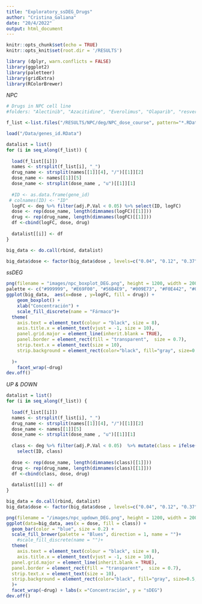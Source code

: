 ```yaml
---
title: "Exploratory_ssDEG_Drugs"
author: "Cristina_Galiana"
date: "20/4/2022"
output: html_document
---
```



```r
knitr::opts_chunk$set(echo = TRUE)
knitr::opts_knit$set(root.dir = '/RESULTS')
```

```r
library (dplyr, warn.conflicts = FALSE)
library(ggplot2)
library(paletteer)
library(gridExtra)
library(RColorBrewer)
```

*NPC*
 
```r
# Drugs in NPC cell line
#folders: "Alectinib", "Azacitidine", "Everolimus", "Olaparib", "resveratrol", "CGP-60474"
```

```r
f_list <-list.files("/RESULTS/NPC/deg/NPC_dose_course", pattern="*.RData", full.names="TRUE")
```

```r
load("/Data/genes_id.RData")
```


```r
datalist = list()
for (i in seq_along(f_list)) {
  
  load(f_list[[i]])
  names <- strsplit(f_list[i], "_")
  drug_name <- strsplit(names[[1]][4], "/")[[1]][2]
  dose_name <- names[[1]][5]
  dose_name <- strsplit(dose_name , "u")[[1]][1]
  
  #ID <- as.data.frame(gene_id)
 # colnames(ID) <- "ID"
  logFC <- deg %>% filter(adj.P.Val < 0.05) %>% select(ID, logFC) 
  dose <- rep(dose_name, length(dimnames(logFC)[[1]]))
  drug <- rep(drug_name, length(dimnames(logFC)[[1]]))
  df <-cbind(logFC, dose, drug)
  
  datalist[[i]] <- df
}
```

```r
big_data <- do.call(rbind, datalist)
```

```r
big_data$dose <- factor(big_data$dose , levels=c("0.04", "0.12", "0.37", "1.11", "3.33", "10"))
```

*ssDEG*

```r
png(filename = "images/npc_boxplot_DEG.png", height = 1200, width = 2000, res = 300)
palette <- c("#999999", "#E69F00", "#56B4E9", "#009E73", "#F0E442", "#0072B2", "#D55E00", "#CC79A7")
ggplot(big_data,  aes(x=dose , y=logFC, fill = drug)) +
    geom_boxplot() + 
    xlab("Concentración") +
    scale_fill_discrete(name = "Fármaco")+
  theme(
    axis.text = element_text(colour = "black", size = 8),
    axis.title.x = element_text(vjust = -1, size = 10),
    panel.grid.major = element_line(inherit.blank = TRUE),
    panel.border = element_rect(fill = "transparent",  size = 0.7),
    strip.text.x = element_text(size = 10),
    strip.background = element_rect(color="black", fill="gray", size=0.5, linetype="solid")
    
  )+
    facet_wrap(~drug) 
dev.off()
```

*UP & DOWN*


```r
datalist = list()
for (i in seq_along(f_list)) {
  
  load(f_list[[i]])
  names <- strsplit(f_list[i], "_")
  drug_name <- strsplit(names[[1]][4], "/")[[1]][2]
  dose_name <- names[[1]][5]
  dose_name <- strsplit(dose_name , "u")[[1]][1]
  
  class <- deg %>% filter(adj.P.Val < 0.05)  %>% mutate(class = ifelse(logFC > 0, "UP", "DOWN")) %>%
    select(ID, class) 
  
  dose <- rep(dose_name, length(dimnames(class)[[1]]))
  drug <- rep(drug_name, length(dimnames(class)[[1]]))
  df <-cbind(class, dose, drug)
  
  datalist[[i]] <- df
}
```

```r
big_data = do.call(rbind, datalist)
big_data$dose <- factor(big_data$dose , levels=c("0.04", "0.12", "0.37", "1.11", "3.33", "10"))
```

```r
png(filename = "/images/npc_updown_DEG.png", height = 1200, width = 2000, res = 300)
ggplot(data=big_data, aes(x = dose, fill = class)) + 
  geom_bar(color = "blue", size = 0.2) + 
  scale_fill_brewer(palette = "Blues", direction = 1, name = "")+
    #scale_fill_discrete(name = "")+
  theme(
    axis.text = element_text(colour = "black", size = 8),
    axis.title.x = element_text(vjust = -1, size = 10),
  panel.grid.major = element_line(inherit.blank = TRUE),
  panel.border = element_rect(fill = "transparent",  size = 0.7),
  strip.text.x = element_text(size = 10),
  strip.background = element_rect(color="black", fill="gray", size=0.5, linetype="solid")
  )+
  facet_wrap(~drug) + labs(x ="Concentración", y = "sDEG")
dev.off()
```


